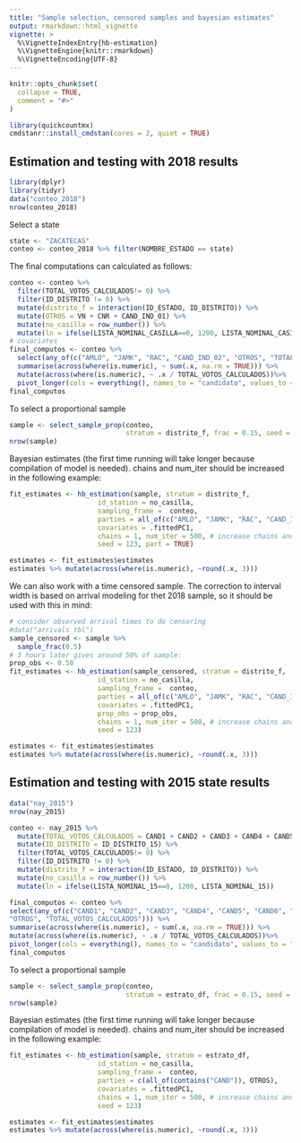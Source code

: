 ```yaml
---
title: "Sample selection, censored samples and bayesian estimates"
output: rmarkdown::html_vignette
vignette: >
  %\VignetteIndexEntry{hb-estimation}
  %\VignetteEngine{knitr::rmarkdown}
  %\VignetteEncoding{UTF-8}
---
```


```r
knitr::opts_chunk$set(
  collapse = TRUE,
  comment = "#>"
)
```

```r
library(quickcountmx)
cmdstanr::install_cmdstan(cores = 2, quiet = TRUE)
```


## Estimation and testing with 2018 results

```r
library(dplyr)
library(tidyr)
data("conteo_2018")
nrow(conteo_2018)
```
Select a state

```r
state <- "ZACATECAS"
conteo <- conteo_2018 %>% filter(NOMBRE_ESTADO == state)
```


The final computations can calculated as follows: 

```r
conteo <- conteo %>% 
  filter(TOTAL_VOTOS_CALCULADOS!= 0) %>% 
  filter(ID_DISTRITO != 0) %>% 
  mutate(distrito_f = interaction(ID_ESTADO, ID_DISTRITO)) %>% 
  mutate(OTROS = VN + CNR + CAND_IND_01) %>% 
  mutate(no_casilla = row_number()) %>% 
  mutate(ln = ifelse(LISTA_NOMINAL_CASILLA==0, 1200, LISTA_NOMINAL_CASILLA))
# covariates
final_computos <- conteo %>% 
  select(any_of(c("AMLO", "JAMK", "RAC", "CAND_IND_02", "OTROS", "TOTAL_VOTOS_CALCULADOS"))) %>%
  summarise(across(where(is.numeric), ~ sum(.x, na.rm = TRUE))) %>% 
  mutate(across(where(is.numeric), ~ .x / TOTAL_VOTOS_CALCULADOS))%>% 
  pivot_longer(cols = everything(), names_to = "candidato", values_to = "prop")
final_computos
```

To select a proportional sample

```r
sample <- select_sample_prop(conteo, 
                             stratum = distrito_f, frac = 0.15, seed = 100)
nrow(sample)
```


Bayesian estimates (the first time running will take longer because
compilation of model is needed). chains and num_iter should be increased
in the following example:

```r
fit_estimates <- hb_estimation(sample, stratum = distrito_f,
                      id_station = no_casilla,
                      sampling_frame =  conteo,
                      parties = all_of(c("AMLO", "JAMK", "RAC", "CAND_IND_02", "OTROS")),
                      covariates = .fittedPC1,
                      chains = 1, num_iter = 500, # increase chains and num_iter
                      seed = 123, part = TRUE)
```


```r
estimates <- fit_estimates$estimates
estimates %>% mutate(across(where(is.numeric), ~round(.x, 3)))
```
We can also work with a time censored sample. The correction to interval width
is based on arrival modeling for thet 2018 sample, so it should be used with this
in mind:

```r
# consider observed arrival times to do censoring
#data("arrivals_tbl")
sample_censored <- sample %>% 
  sample_frac(0.5)
# 3 hours later gives around 50% of sample:
prop_obs <- 0.50
fit_estimates <- hb_estimation(sample_censored, stratum = distrito_f,
                      id_station = no_casilla,
                      sampling_frame =  conteo,
                      parties = all_of(c("AMLO", "JAMK", "RAC", "CAND_IND_02", "OTROS")),
                      covariates = .fittedPC1,
                      prop_obs = prop_obs, 
                      chains = 1, num_iter = 500, # increase chains and num_iter
                      seed = 123)
```

```r
estimates <- fit_estimates$estimates
estimates %>% mutate(across(where(is.numeric), ~round(.x, 3)))
```

## Estimation and testing with 2015 state results

```r
data("nay_2015")
nrow(nay_2015)
```

```r
conteo <- nay_2015 %>%
  mutate(TOTAL_VOTOS_CALCULADOS = CAND1 + CAND2 + CAND3 + CAND4 + CAND5 + CAND6 + CAND7 + CAND8 + OTROS) %>%
  mutate(ID_DISTRITO = ID_DISTRITO_15) %>%
  filter(TOTAL_VOTOS_CALCULADOS!= 0) %>%
  filter(ID_DISTRITO != 0) %>%
  mutate(distrito_f = interaction(ID_ESTADO, ID_DISTRITO)) %>%
  mutate(no_casilla = row_number()) %>%
  mutate(ln = ifelse(LISTA_NOMINAL_15==0, 1200, LISTA_NOMINAL_15))

final_computos <- conteo %>%
select(any_of(c("CAND1", "CAND2", "CAND3", "CAND4", "CAND5", "CAND6", "CAND7", "CAND8",
"OTROS", "TOTAL_VOTOS_CALCULADOS"))) %>%
summarise(across(where(is.numeric), ~ sum(.x, na.rm = TRUE))) %>%
mutate(across(where(is.numeric), ~ .x / TOTAL_VOTOS_CALCULADOS))%>%
pivot_longer(cols = everything(), names_to = "candidato", values_to = "prop")
final_computos
```


To select a proportional sample

```r
sample <- select_sample_prop(conteo, 
                             stratum = estrato_df, frac = 0.15, seed = 100)
nrow(sample)
```


Bayesian estimates (the first time running will take longer because
compilation of model is needed). chains and num_iter should be increased
in the following example:

```r
fit_estimates <- hb_estimation(sample, stratum = estrato_df,
                      id_station = no_casilla,
                      sampling_frame =  conteo,
                      parties = c(all_of(contains("CAND")), OTROS),
                      covariates = .fittedPC1,
                      chains = 1, num_iter = 500, # increase chains and num_iter
                      seed = 123)
```


```r
estimates <- fit_estimates$estimates
estimates %>% mutate(across(where(is.numeric), ~round(.x, 3)))
```
